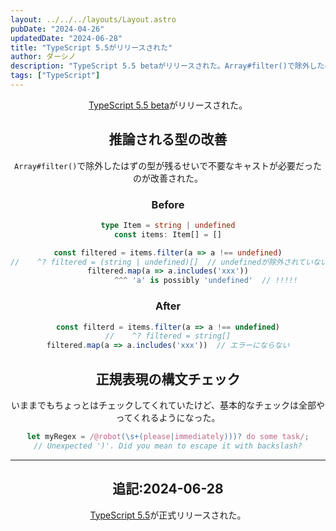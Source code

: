 ```yaml
---
layout: ../../../layouts/Layout.astro
pubDate: "2024-04-26"
updatedDate: "2024-06-28"
title: "TypeScript 5.5がリリースされた"
author: ダーシノ
description: "TypeScript 5.5 betaがリリースされた。Array#filter()で除外したはずの型が残るせいで不要なキャストが必要だったのが改善された。いままでもちょっとはチェックしてくれていたけど、基本的なチェックは全部やってくれるようになった。"
tags: ["TypeScript"]
---
```



<Header {...frontmatter} />

[TypeScript 5.5 beta](https://devblogs.microsoft.com/typescript/announcing-typescript-5-5-beta/)がリリースされた。

## 推論される型の改善

`Array#filter()`で除外したはずの型が残るせいで不要なキャストが必要だったのが改善された。

### Before
```ts
type Item = string | undefined
const items: Item[] = []

const filtered = items.filter(a => a !== undefined)
//    ^? filtered = (string | undefined)[]  // undefinedが除外されていない
filtered.map(a => a.includes('xxx'))
                 ^^^ 'a' is possibly 'undefined'  // !!!!!
```

### After

```ts
const filterd = items.filter(a => a !== undefined)
//    ^? filtered = string[]
filtered.map(a => a.includes('xxx'))  // エラーにならない
```

## 正規表現の構文チェック

いままでもちょっとはチェックしてくれていたけど、基本的なチェックは全部やってくれるようになった。

```ts
let myRegex = /@robot(\s+(please|immediately)))? do some task/;
// Unexpected ')'. Did you mean to escape it with backslash?
```

----

## 追記:2024-06-28

[TypeScript 5.5](https://devblogs.microsoft.com/typescript/announcing-typescript-5-5/)が正式リリースされた。
